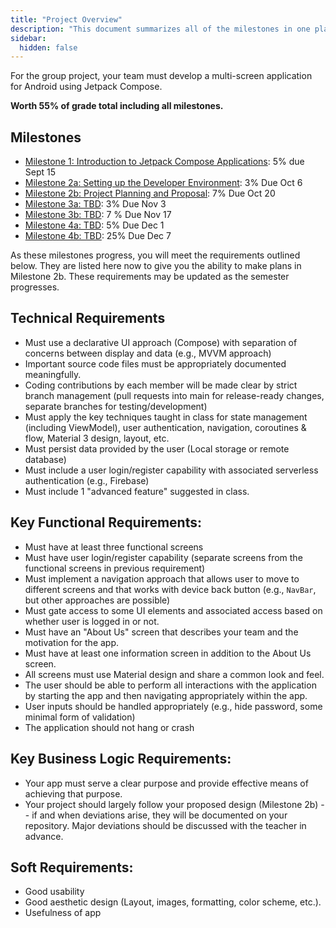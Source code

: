 ```yaml
---
title: "Project Overview"
description: "This document summarizes all of the milestones in one place."
sidebar:
  hidden: false
---
```


For the group project, your team must develop a multi-screen application for Android using Jetpack Compose.

**Worth 55% of grade total including all milestones.**

[m1]: /5A6-F23/project/milestone-1
[m2a]: /5A6-F23/project/milestone-2#oct-6-repository-cicd
[m2b]: /5A6-F23/project/milestone-2#oct-20-project-design--risk-analysis
[m3a]: /5A6-F23/project/milestone-3#sprint-1
[m3b]: /5A6-F23/project/milestone-3#sprint-2
[m4a]: /5A6-F23/project/milestone-4#sprint-1
[m4b]: /5A6-F23/project/milestone-4#sprint-2

## Milestones

  - [Milestone 1: Introduction to Jetpack Compose Applications][m1]: 5% due Sept 15
  - [Milestone 2a: Setting up the Developer Environment][m2a]: 3% Due Oct 6
  - [Milestone 2b: Project Planning and Proposal][m2b]: 7% Due Oct 20
  - [Milestone 3a: TBD][m3a]: 3% Due Nov 3
  - [Milestone 3b: TBD][m3b]: 7 % Due Nov 17
  - [Milestone 4a: TBD][m4a]: 5% Due Dec 1
  - [Milestone 4b: TBD][m4b]: 25% Due Dec 7

As these milestones progress, you will meet the requirements outlined below. They are listed here now to give you the ability to make plans in Milestone 2b. These requirements may be updated as the semester progresses.

## Technical Requirements

- Must use a declarative UI approach (Compose) with separation of concerns between display and data (e.g., MVVM approach)
- Important source code files must be appropriately documented meaningfully. 
- Coding contributions by each member will be made clear by strict branch management (pull requests into main for release-ready changes, separate branches for testing/development)
- Must apply the key techniques taught in class for state management (including ViewModel), user authentication, navigation, coroutines & flow, Material 3 design, layout, etc.
- Must persist data provided by the user (Local storage or remote database)
- Must include a user login/register capability with associated serverless authentication (e.g., Firebase)
- Must include 1 "advanced feature" suggested in class.

## Key Functional Requirements:

- Must have at least three functional screens
- Must have user login/register capability (separate screens from the functional screens in previous requirement)
- Must implement a navigation approach that allows user to move to different screens and that works with device back button (e.g., `NavBar`, but other approaches are possible)
- Must gate access to some UI elements and associated access based on whether user is logged in or not.
- Must have an "About Us" screen that describes your team and the motivation for the app. 
- Must have at least one information screen in addition to the About Us screen.
- All screens must use Material design and share a common look and feel.
- The user should be able to perform all interactions with the application by starting the app and then navigating appropriately within the app.
- User inputs should be handled appropriately (e.g., hide password, some minimal form of validation)
- The application should not hang or crash

## Key Business Logic Requirements:

- Your app must serve a clear purpose and provide effective means of achieving that purpose.
- Your project should largely follow your proposed design (Milestone 2b) -- if and when deviations arise, they will be documented on your repository. Major deviations should be discussed with the teacher in advance.

## Soft Requirements:

- Good usability
- Good aesthetic design (Layout, images, formatting, color scheme, etc.). 
- Usefulness of app
